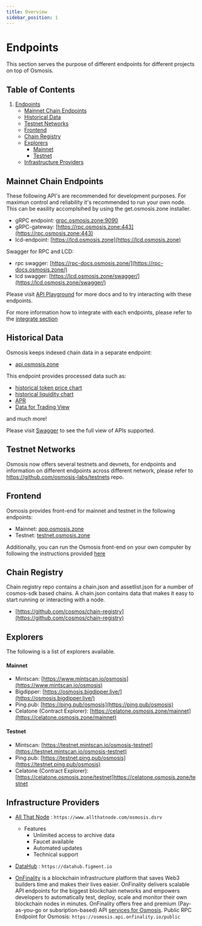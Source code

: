 ```yaml
---
title: Overview
sidebar_position: 1
---
```


# Endpoints

This section serves the purpose of different endpoints for different projects on top of Osmosis.

## Table of Contents
1. [Endpoints](#endpoints)
   - [Mainnet Chain Endpoints](#mainnet-chain-endpoints)
   - [Historical Data](#historical-data)
   - [Testnet Networks](#testnet-networks)
   - [Frontend](#frontend)
   - [Chain Registry](#chain-registry)
   - [Explorers](#explorers)
     - [Mainnet](#mainnet)
     - [Testnet](#testnet)
   - [Infrastructure Providers](#infrastructure-providers)

## Mainnet Chain Endpoints

These following API's are recommended for development purposes. For maximun control and reliability it's recommended to run your own node. This can be easility accomplsihed by using the get.osmosis.zone installer.

- gRPC endpoint: [grpc.osmosis.zone:9090](grpc.osmosis.zone:9090)
- gRPC-gateway: [https://rpc.osmosis.zone:443](https://rpc.osmosis.zone:443)
- lcd-endpoint: [https://lcd.osmosis.zone](https://lcd.osmosis.zone)

Swagger for RPC and LCD: 
- rpc swagger: [https://rpc-docs.osmosis.zone/](https://rpc-docs.osmosis.zone/)
- lcd swagger: [https://lcd.osmosis.zone/swagger/](https://lcd.osmosis.zone/swagger/)

Please visit [API Playground](/api) for more docs and to try interacting with these endpoints.

For more information how to integrate with each endpoints, please refer to the [integrate section](/overview/integrate)

## Historical Data

Osmosis keeps indexed chain data in a separate endpoint:
- [api.osmosis.zone](api.osmosis.zone)

This endpoint provides processed data such as: 
- [historical token price chart](https://api-osmosis.imperator.co/swagger/#/tokens/token_price_historical_chart_v2)
- [historical liquidity chart](https://api-osmosis.imperator.co/swagger/#/liquidity/liquidity_historical_all_chart)
- [APR](https://api-osmosis.imperator.co/swagger/#/apr)
- [Data for Trading View](https://api-osmosis.imperator.co/swagger/#/tradingview)

and much more!

Please visit [Swagger](https://api-osmosis.imperator.co/swagger/#/) to see the full view of APIs supported.


## Testnet Networks

Osmosis now offers several testnets and devnets, for endpoints and information on different endpoints across different network, please refer to https://github.com/osmosis-labs/testnets repo.

## Frontend
 
Osmosis provides front-end for mainnet and testnet in the following endpoints:

- Mainnet: [app.osmosis.zone](https://app.osmosis.zone/)
- Testnet: [testnet.osmosis.zone](https://testnet.osmosis.zone/)


Additionally, you can run the Osmosis front-end on your own computer by following the instructions provided [ here](https://docs.osmosis.zone/frontend/osmosis-frontend)


## Chain Registry

Chain registry repo contains a chain.json and assetlist.json for a number of cosmos-sdk based chains. A chain.json contains data that makes it easy to start running or interacting with a node.
- [https://github.com/cosmos/chain-registry](https://github.com/cosmos/chain-registry)

## Explorers

The following is a list of explorers available.

#### Mainnet

- Mintscan: [https://www.mintscan.io/osmosis](https://www.mintscan.io/osmosis)
- Bigdipper: [https://osmosis.bigdipper.live/](https://osmosis.bigdipper.live/)
- Ping.pub: [https://ping.pub/osmosis](https://ping.pub/osmosis)
- Celatone (Contract Explorer): [https://celatone.osmosis.zone/mainnet](https://celatone.osmosis.zone/mainnet)

#### Testnet

- Mintscan: [https://testnet.mintscan.io/osmosis-testnet](https://testnet.mintscan.io/osmosis-testnet)
- Ping.pub: [https://testnet.ping.pub/osmosis](https://testnet.ping.pub/osmosis)
- Celatone (Contract Explorer): [https://celatone.osmosis.zone/testnet]https://celatone.osmosis.zone/testnet



## Infrastructure Providers

- [All That Node](https://www.allthatnode.com/osmosis.dsrv) : `https://www.allthatnode.com/osmosis.dsrv`
  - Features
    - Unlimited access to archive data
    - Faucet available
    - Automated updates
    - Technical support

- [DataHub](https://datahub.figment.io) : `https://datahub.figment.io`

- [OnFinality](https://onfinality.io/) is a blockchain infrastructure platform that saves Web3 builders time and makes their lives easier. OnFinality delivers scalable API endpoints for the biggest blockchain networks and empowers developers to automatically test, deploy, scale and monitor their own blockchain nodes in minutes. OnFinality offers free and premium (Pay-as-you-go or subsription-based) API [services for Osmosis](https://onfinality.io/networks/osmosis). Public RPC Endpoint for Osmosis: `https://osmosis.api.onfinality.io/public`

